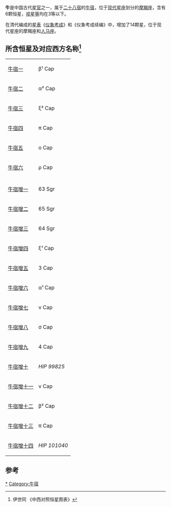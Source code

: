 '''牛'''是中国古代[[星官|星官]]之一，属于[[二十八宿|二十八宿]]的[[牛宿|牛宿]]，位于[[星座|现代星座]]划分的[[摩羯座|摩羯座]]，含有6颗恒星，[[视星等|视星等]]均在3等以下。

在清代编成的[[星表|星表]]《[[仪象考成|仪象考成]]》和《仪象考成续编》中，增加了14颗星，位于现代星座的摩羯座和[[人马座|人马座]]。
==所含恒星及对应西方名称<ref>伊世同 《中西对照恒星图表》</ref>==
{| class="wikitable" align="center" style="text-align:center; width:60%"
|-
|[[牛宿一|牛宿一]] || β¹ Cap
|-
|[[牛宿二|牛宿二]] || α² Cap
|-
|[[牛宿三|牛宿三]] || ξ² Cap
|-
|[[牛宿四|牛宿四]] || π Cap
|-
|[[牛宿五|牛宿五]] || ο Cap
|-
|[[牛宿六|牛宿六]] || ρ Cap
|-
| ||  
|-
|[[牛宿增一|牛宿增一]] || 63 Sgr
|-
|[[牛宿增二|牛宿增二]] || 65 Sgr
|-
|[[牛宿增三|牛宿增三]] || 64 Sgr
|-
|[[牛宿增四|牛宿增四]] || ξ¹ Cap
|-
|[[牛宿增五|牛宿增五]] || 3 Cap
|-
|[[牛宿增六|牛宿增六]] || α¹ Cap
|-
|[[牛宿增七|牛宿增七]] || ν Cap
|-
|[[牛宿增八|牛宿增八]] || σ Cap
|-
|[[牛宿增九|牛宿增九]] || 4 Cap
|-
|[[牛宿增十|牛宿增十]] ||  ''HIP 99825''
|-
|[[牛宿增十一|牛宿增十一]] || ν Cap
|-
|[[牛宿增十二|牛宿增十二]] || β² Cap
|-
|[[牛宿增十三|牛宿增十三]] || π Cap
|-
|[[牛宿增十四|牛宿增十四]] || ''HIP 101040''
|}
==参考==
{{reflist}}
{{中国古代星官-北方}}
[[Category:牛_(星官)|*]]
[[Category:牛宿|Category:牛宿]]